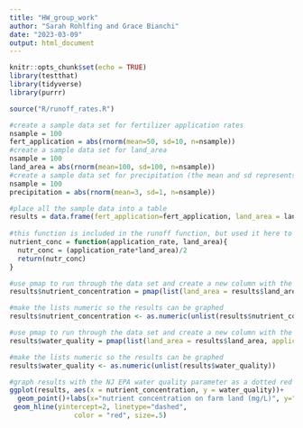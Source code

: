 ```yaml
---
title: "HW_group_work"
author: "Sarah Rohlfing and Grace Bianchi"
date: "2023-03-09"
output: html_document
---
```


```r
knitr::opts_chunk$set(echo = TRUE)
library(testthat)
library(tidyverse)
library(purrr)

source("R/runoff_rates.R")
```

```r
#create a sample data set for fertilizer application rates
nsample = 100
fert_application = abs(rnorm(mean=50, sd=10, n=nsample))
#create a sample data set for land_area
nsample = 100
land_area = abs(rnorm(mean=100, sd=100, n=nsample))
#create a sample data set for precipitation (the mean and sd represents the average monthly rainfall in NJ)
nsample = 100
precipitation = abs(rnorm(mean=3, sd=1, n=nsample))

#place all the sample data into a table
results = data.frame(fert_application=fert_application, land_area = land_area, precipitation = precipitation, water_quality=NA)
  
#this function is included in the runoff function, but used it here to combine two input columns so nutrient concentration becomes its own column and can be used to graph the water quality results
nutrient_conc = function(application_rate, land_area){
  nutr_conc = (application_rate*land_area)/2
  return(nutr_conc)
}

#use pmap to run through the data set and create a new column with the nutrient_conc function output 
results$nutrient_concentration = pmap(list(land_area = results$land_area, application_rate = results$fert_application), nutrient_conc)

#make the lists numeric so the results can be graphed
results$nutrient_concentration <- as.numeric(unlist(results$nutrient_concentration))

#use pmap to run through the data set and create a new column with the runoff_rates function output
results$water_quality = pmap(list(land_area = results$land_area, application_rate = results$fert_application, precipitation = results$precipitation), runoff_rates)

#make the lists numeric so the results can be graphed
results$water_quality <- as.numeric(unlist(results$water_quality))

#graph results with the NJ EPA water quality parameter as a dotted red line
ggplot(results, aes(x = nutrient_concentration, y = water_quality))+
  geom_point()+labs(x="nutrient concentration on farm land (mg/L)", y="runoff water quality", title = "Runoff water quality based on monthly sample rain events in NJ")+
 geom_hline(yintercept=2, linetype="dashed", 
                color = "red", size=.5)

```

```r

```


